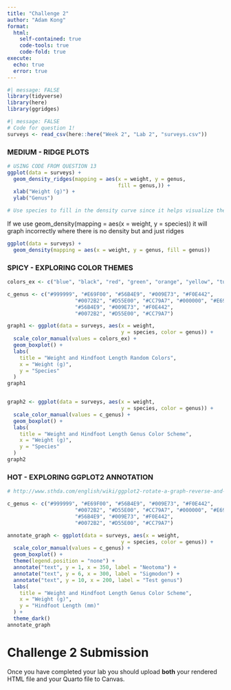```yaml
---
title: "Challenge 2"
author: "Adam Kong"
format:
  html:
    self-contained: true
    code-tools: true
    code-fold: true
execute:
  echo: true
  error: true
---
```


```r
#| message: FALSE
library(tidyverse)
library(here)
library(ggridges)
```

```r
#| message: FALSE
# Code for question 1! 
surveys <- read_csv(here::here("Week 2", "Lab 2", "surveys.csv"))
```

### **MEDIUM - RIDGE PLOTS**


```r
# USING CODE FROM QUESTION 13 
ggplot(data = surveys) +
  geom_density_ridges(mapping = aes(x = weight, y = genus, 
                                    fill = genus,)) +
  xlab("Weight (g)") +
  ylab("Genus")

# Use species to fill in the density curve since it helps visualize the dataset.

```
If we use geom_density(mapping = aes(x = weight, y = species)) it will graph incorrectly where there is no density but and just ridges
```r
ggplot(data = surveys) +
  geom_density(mapping = aes(x = weight, y = genus, fill = genus))
```

### **SPICY - EXPLORING COLOR THEMES**

```r
colors_ex <- c("blue", "black", "red", "green", "orange", "yellow", "turquoise", "grey", "brown", "pink", "tan", "#0072B2", "#D55E00", "#CC79A7")

c_genus <- c("#999999", "#E69F00", "#56B4E9", "#009E73", "#F0E442", 
                      "#0072B2", "#D55E00", "#CC79A7", "#000000", "#E69F00",
                      "#56B4E9", "#009E73", "#F0E442", 
                      "#0072B2", "#D55E00", "#CC79A7")

graph1 <- ggplot(data = surveys, aes(x = weight, 
                                     y = species, color = genus)) +
  scale_color_manual(values = colors_ex) +
  geom_boxplot() +
  labs(
    title = "Weight and Hindfoot Length Random Colors",
    x = "Weight (g)",
    y = "Species"
  )
graph1


graph2 <- ggplot(data = surveys, aes(x = weight, 
                                     y = species, color = genus)) +
  scale_color_manual(values = c_genus) +
  geom_boxplot() +
  labs(
    title = "Weight and Hindfoot Length Genus Color Scheme",
    x = "Weight (g)",
    y = "Species"
  )
graph2
```

### **HOT - EXPLORING GGPLOT2 ANNOTATION**

```r
# http://www.sthda.com/english/wiki/ggplot2-rotate-a-graph-reverse-and-flip-the-plot
```
```r
c_genus <- c("#999999", "#E69F00", "#56B4E9", "#009E73", "#F0E442", 
                      "#0072B2", "#D55E00", "#CC79A7", "#000000", "#E69F00",
                      "#56B4E9", "#009E73", "#F0E442", 
                      "#0072B2", "#D55E00", "#CC79A7")

annotate_graph <- ggplot(data = surveys, aes(x = weight, 
                                     y = species, color = genus)) +
  scale_color_manual(values = c_genus) +
  geom_boxplot() +
  theme(legend.position = "none") +
  annotate("text", y = 1, x = 350, label = "Neotoma") +
  annotate("text", y = 6, x = 300, label = "Sigmodon") +
  annotate("text", y = 10, x = 200, label = "Test genus")
  labs(
    title = "Weight and Hindfoot Length Genus Color Scheme",
    x = "Weight (g)",
    y = "Hindfoot Length (mm)"
  ) +
  theme_dark()
annotate_graph
```

# Challenge 2 Submission

Once you have completed your lab you should upload **both** your rendered HTML file and your Quarto file to Canvas.